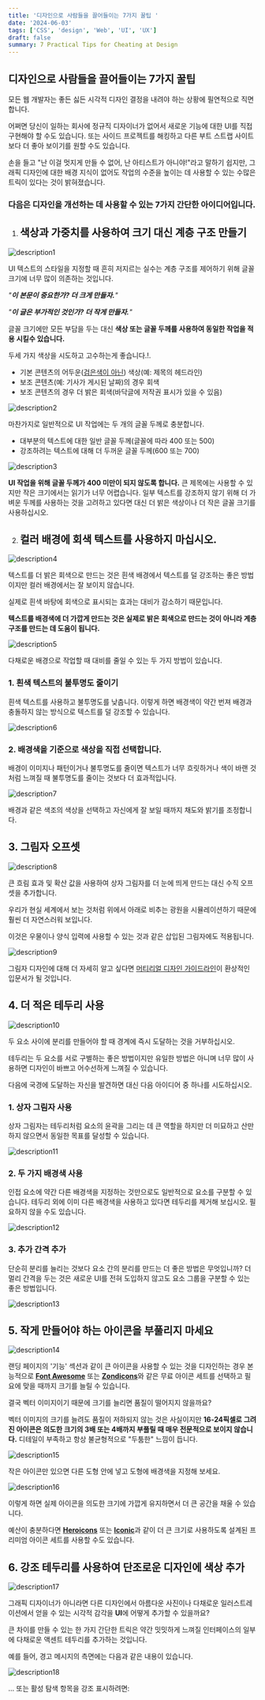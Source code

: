 ```yaml
---
title: '디자인으로 사람들을 끌어들이는 7가지 꿀팁 '
date: '2024-06-03'
tags: ['CSS', 'design', 'Web', 'UI', 'UX']
draft: false
summary: 7 Practical Tips for Cheating at Design
---
```


## 디자인으로 사람들을 끌어들이는 7가지 꿀팁

모든 웹 개발자는 좋든 싫든 시각적 디자인 결정을 내려야 하는 상황에 필연적으로 직면합니다.

어쩌면 당신이 일하는 회사에 정규직 디자이너가 없어서 새로운 기능에 대한 UI를 직접 구현해야 할 수도 있습니다. 또는 사이드 프로젝트를 해킹하고 다른 부트 스트랩 사이트보다 더 좋아 보이기를 원할 수도 있습니다.

손을 들고 "난 이걸 멋지게 만들 수 없어, 난 아티스트가 아니야!"라고 말하기 쉽지만, 그래픽 디자인에 대한 배경 지식이 없어도 작업의 수준을 높이는 데 사용할 수 있는 수많은 트릭이 있다는 것이 밝혀졌습니다.

### 다음은 디자인을 개선하는 데 사용할 수 있는 7가지 간단한 아이디어입니다.

1. ## 색상과 가중치를 사용하여 크기 대신 계층 구조 만들기

<Image alt="description1" src="/static/images/design_note/design.png" width={1097} height={418} />

UI 텍스트의 스타일을 지정할 때 흔히 저지르는 실수는 계층 구조를 제어하기 위해 글꼴 크기에 너무 많이 의존하는 것입니다.

_"**이 본문이 중요한가? 더 크게 만들자.**"_

_"**이 글은 부가적인 것인가? 더 작게 만들자.**"_

글꼴 크기에만 모든 부담을 두는 대신 **색상 또는 글꼴 두께를 사용하여 동일한 작업을 적용 시킬수
있습니다.**

두세 가지 색상을 시도하고 고수하는게 좋습니다.!.

- 기본 콘텐츠의 어두운(<u>검은색이 아닌</u>) 색상(예: 제목의 헤드라인)
- 보조 콘텐츠(예: 기사가 게시된 날짜)의 경우 회색
- 보조 콘텐츠의 경우 더 밝은 회색(바닥글에 저작권 표시가 있을 수 있음)

<Image alt="description2" src="/static/images/design_note/design2.png" width={1097} height={418} />

마찬가지로 일반적으로 UI 작업에는 두 개의 글꼴 두께로 충분합니다.

- 대부분의 텍스트에 대한 일반 글꼴 두께(글꼴에 따라 400 또는 500)
- 강조하려는 텍스트에 대해 더 두꺼운 글꼴 두께(600 또는 700)

<Image alt="description3" src="/static/images/design_note/design3.png" width={1097} height={418} />

**UI 작업을 위해 글꼴 두께가 400 미만이 되지 않도록 합니다.** 큰 제목에는 사용할 수 있지만 작은 크기에서는 읽기가 너무 어렵습니다. 일부 텍스트를 강조하지 않기 위해 더 가벼운 두께를 사용하는 것을 고려하고 있다면 대신 더 밝은 색상이나 더 작은 글꼴 크기를 사용하십시오.

2. ## 컬러 배경에 회색 텍스트를 사용하지 마십시오.

<Image alt="description4" src="/static/images/design_note/design4.png" width={1097} height={418} />

텍스트를 더 밝은 회색으로 만드는 것은 흰색 배경에서 텍스트를 덜 강조하는 좋은 방법이지만 컬러 배경에서는 잘 보이지 않습니다.

실제로 흰색 바탕에 회색으로 표시되는 효과는 대비가 감소하기 때문입니다.

**텍스트를 배경색에 더 가깝게 만드는 것은 실제로 밝은 회색으로 만드는 것이 아니라 계층 구조를 만드는 데 도움이 됩니다.**

<Image alt="description5" src="/static/images/design_note/design5.png" width={1097} height={418} />

다채로운 배경으로 작업할 때 대비를 줄일 수 있는 두 가지 방법이 있습니다.

### 1. 흰색 텍스트의 불투명도 줄이기

흰색 텍스트를 사용하고 불투명도를 낮춥니다. 이렇게 하면 배경색이 약간 번져 배경과 충돌하지 않는 방식으로 텍스트를 덜 강조할 수 있습니다.

<Image alt="description6" src="/static/images/design_note/design6.png" width={1097} height={418} />

### 2. 배경색을 기준으로 색상을 직접 선택합니다.

배경이 이미지나 패턴이거나 불투명도를 줄이면 텍스트가 너무 흐릿하거나 색이 바랜 것처럼 느껴질 때 불투명도를 줄이는 것보다 더 효과적입니다.

<Image alt="description7" src="/static/images/design_note/design7.png" width={1097} height={418} />

배경과 같은 색조의 색상을 선택하고 자신에게 잘 보일 때까지 채도와 밝기를 조정합니다.

## 3. 그림자 오프셋

<Image alt="description8" src="/static/images/design_note/design8.png" width={1097} height={418} />

큰 흐림 효과 및 확산 값을 사용하여 상자 그림자를 더 눈에 띄게 만드는 대신 수직 오프셋을 추가합니다.

우리가 현실 세계에서 보는 것처럼 위에서 아래로 비추는 광원을 시뮬레이션하기 때문에 훨씬 더 자연스러워 보입니다.

이것은 우물이나 양식 입력에 사용할 수 있는 것과 같은 삽입된 그림자에도 적용됩니다.

<Image alt="description9" src="/static/images/design_note/design9.png" width={1097} height={418} />

그림자 디자인에 대해 더 자세히 알고 싶다면 <u>머티리얼 디자인 가이드라인</u>이 환상적인 입문서가 될 것입니다.

## 4. 더 적은 테두리 사용

<Image
  alt="description10"
  src="/static/images/design_note/design10.png"
  width={1097}
  height={418}
/>

두 요소 사이에 분리를 만들어야 할 때 경계에 즉시 도달하는 것을 거부하십시오.

테두리는 두 요소를 서로 구별하는 좋은 방법이지만 유일한 방법은 아니며 너무 많이 사용하면 디자인이 바쁘고 어수선하게 느껴질 수 있습니다.

다음에 국경에 도달하는 자신을 발견하면 대신 다음 아이디어 중 하나를 시도하십시오.

### 1. 상자 그림자 사용

상자 그림자는 테두리처럼 요소의 윤곽을 그리는 데 큰 역할을 하지만 더 미묘하고 산만하지 않으면서 동일한 목표를 달성할 수 있습니다.

<Image
  alt="description11"
  src="/static/images/design_note/design11.png"
  width={1097}
  height={418}
/>

### 2. 두 가지 배경색 사용

인접 요소에 약간 다른 배경색을 지정하는 것만으로도 일반적으로 요소를 구분할 수 있습니다. 테두리 외에 이미 다른 배경색을 사용하고 있다면 테두리를 제거해 보십시오. 필요하지 않을 수도 있습니다.

<Image
  alt="description12"
  src="/static/images/design_note/design12.png"
  width={1097}
  height={418}
/>

### 3. 추가 간격 추가

단순히 분리를 늘리는 것보다 요소 간의 분리를 만드는 더 좋은 방법은 무엇입니까? 더 멀리 간격을 두는 것은 새로운 UI를 전혀 도입하지 않고도 요소 그룹을 구분할 수 있는 좋은 방법입니다.

<Image
  alt="description13"
  src="/static/images/design_note/design13.png"
  width={1097}
  height={418}
/>

## 5. 작게 만들어야 하는 아이콘을 부풀리지 마세요

<Image
  alt="description14"
  src="/static/images/design_note/design14.png"
  width={1097}
  height={418}
/>

랜딩 페이지의 '기능' 섹션과 같이 큰 아이콘을 사용할 수 있는 것을 디자인하는 경우 본능적으로 <u>**Font Awesome**</u> 또는 <u>**Zondicons**</u>와 같은 무료 아이콘 세트를 선택하고 필요에 맞을 때까지 크기를 늘릴 수 있습니다.

결국 벡터 이미지이기 때문에 크기를 늘리면 품질이 떨어지지 않을까요?

벡터 이미지의 크기를 늘려도 품질이 저하되지 않는 것은 사실이지만 **16-24픽셀로 그려진 아이콘은 의도한 크기의 3배 또는 4배까지 부풀릴 때 매우 전문적으로 보이지 않습니다.** 디테일이 부족하고 항상 불균형적으로 "두툼한" 느낌이 듭니다.

<Image
  alt="description15"
  src="/static/images/design_note/design15.png"
  width={1097}
  height={418}
/>

작은 아이콘만 있으면 다른 도형 안에 넣고 도형에 배경색을 지정해 보세요.

<Image
  alt="description16"
  src="/static/images/design_note/design16.png"
  width={1097}
  height={418}
/>

이렇게 하면 실제 아이콘을 의도한 크기에 가깝게 유지하면서 더 큰 공간을 채울 수 있습니다.

예산이 충분하다면 <u>**Heroicons**</u> 또는 <u>**Iconic**</u>과 같이 더 큰 크기로 사용하도록 설계된 프리미엄 아이콘 세트를 사용할 수도 있습니다.

## 6. 강조 테두리를 사용하여 단조로운 디자인에 색상 추가

<Image
  alt="description17"
  src="/static/images/design_note/design17.png"
  width={1097}
  height={418}
/>

그래픽 디자이너가 아니라면 다른 디자인에서 아름다운 사진이나 다채로운 일러스트레이션에서 얻을 수 있는 시각적 감각을 **UI**에 어떻게 추가할 수 있을까요?

큰 차이를 만들 수 있는 한 가지 간단한 트릭은 약간 밋밋하게 느껴질 인터페이스의 일부에 다채로운 액센트 테두리를 추가하는 것입니다.

예를 들어, 경고 메시지의 측면에는 다음과 같은 내용이 있습니다.

<Image
  alt="description18"
  src="/static/images/design_note/design18.png"
  width={1097}
  height={418}
/>

… 또는 활성 탐색 항목을 강조 표시하려면:

